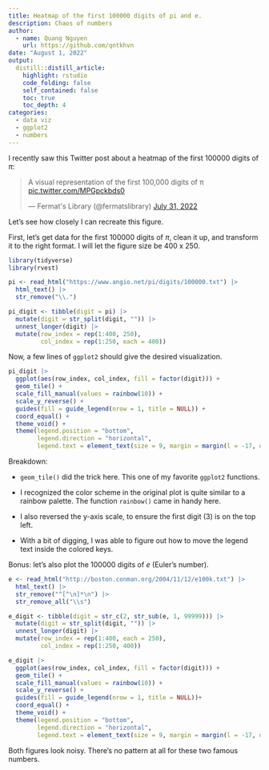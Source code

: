 ```yaml
---
title: Heatmap of the first 100000 digits of pi and e.
description: Chaos of numbers
author:
  - name: Quang Nguyen
    url: https://github.com/qntkhvn
date: "August 1, 2022"
output:
  distill::distill_article:
    highlight: rstudio
    code_folding: false
    self_contained: false
    toc: true
    toc_depth: 4
categories:
  - data viz
  - ggplot2
  - numbers
---
```


I recently saw this Twitter post about a heatmap of the first 100000 digits of $\pi$:

<blockquote class="twitter-tweet"><p lang="en" dir="ltr">A visual representation of the first 100,000 digits of π <a href="https://t.co/MPGpckbds0">pic.twitter.com/MPGpckbds0</a></p>&mdash; Fermat&#39;s Library (@fermatslibrary) <a href="https://twitter.com/fermatslibrary/status/1553738762873602048?ref_src=twsrc%5Etfw">July 31, 2022</a></blockquote> <script async src="https://platform.twitter.com/widgets.js" charset="utf-8"></script>

Let's see how closely I can recreate this figure.

First, let's get data for the first 100000 digits of $\pi$, clean it up, and transform it to the right format. I will let the figure size be 400 x 250.

```r
library(tidyverse)
library(rvest)

pi <- read_html("https://www.angio.net/pi/digits/100000.txt") |> 
  html_text() |> 
  str_remove("\\.") 

pi_digit <- tibble(digit = pi) |> 
  mutate(digit = str_split(digit, "")) |> 
  unnest_longer(digit) |> 
  mutate(row_index = rep(1:400, 250),
         col_index = rep(1:250, each = 400))
```

Now, a few lines of `ggplot2` should give the desired visualization.

```r
pi_digit |>
  ggplot(aes(row_index, col_index, fill = factor(digit))) +
  geom_tile() +
  scale_fill_manual(values = rainbow(10)) +
  scale_y_reverse() + 
  guides(fill = guide_legend(nrow = 1, title = NULL)) + 
  coord_equal() +
  theme_void() +
  theme(legend.position = "bottom",
        legend.direction = "horizontal",
        legend.text = element_text(size = 9, margin = margin(l = -17, unit = "pt")))
```

Breakdown:

*   `geom_tile()` did the trick here. This one of my favorite `ggplot2` functions.

*   I recognized the color scheme in the original plot is quite similar to a rainbow palette. The function `rainbow()` came in handy here.

*   I also reversed the y-axis scale, to ensure the first digit (3) is on the top left. 

*   With a bit of digging, I was able to figure out how to move the legend text inside the colored keys.

Bonus: let's also plot the 100000 digits of $e$ (Euler's number).

```r
e <- read_html("http://boston.conman.org/2004/11/12/e100k.txt") |> 
  html_text() |> 
  str_remove("^[^\n]*\n") |> 
  str_remove_all("\\s")

e_digit <- tibble(digit = str_c(2, str_sub(e, 1, 99999))) |> 
  mutate(digit = str_split(digit, "")) |> 
  unnest_longer(digit) |> 
  mutate(row_index = rep(1:400, each = 250),
         col_index = rep(1:250, 400))

e_digit |>
  ggplot(aes(row_index, col_index, fill = factor(digit))) +
  geom_tile() +
  scale_fill_manual(values = rainbow(10)) +
  scale_y_reverse() + 
  guides(fill = guide_legend(nrow = 1, title = NULL))+ 
  coord_equal() +
  theme_void() +
  theme(legend.position = "bottom",
        legend.direction = "horizontal",
        legend.text = element_text(size = 9, margin = margin(l = -17, unit = "pt")))
```

Both figures look noisy. There's no pattern at all for these two famous numbers.